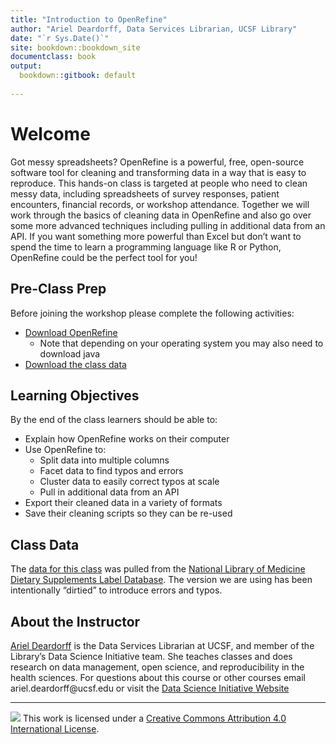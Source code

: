 ```yaml
---
title: "Introduction to OpenRefine"
author: "Ariel Deardorff, Data Services Librarian, UCSF Library"
date: "`r Sys.Date()`"
site: bookdown::bookdown_site
documentclass: book
output:
  bookdown::gitbook: default
  
---
```

# Welcome

Got messy spreadsheets? OpenRefine is a powerful, free, open-source software tool for cleaning and transforming data in a way that is easy to reproduce. This hands-on class is targeted at people who need to clean messy data, including spreadsheets of survey responses, patient encounters, financial records, or workshop attendance. Together we will work through the basics of cleaning data in OpenRefine and also go over some more advanced techniques including pulling in additional data from an API. If you want something more powerful than Excel but don't want to spend the time to learn a programming language like R or Python, OpenRefine could be the perfect tool for you! 

## Pre-Class Prep

Before joining the workshop please complete the following activities:

- [Download OpenRefine](http://openrefine.org/download.html)
    + Note that depending on your operating system you may also need to download java
- [Download the class data](NewOpenRefine_Data1.csv)

## Learning Objectives
By the end of the class learners should be able to:

- Explain how OpenRefine works on their computer   
- Use OpenRefine to:  
    + Split data into multiple columns 
    + Facet data to find typos and errors
    + Cluster data to easily correct typos at scale
    + Pull in additional data from an API
- Export their cleaned data in a variety of formats
- Save their cleaning scripts so they can be re-used

## Class Data
The [data for this class](NewOpenRefine_Data1.csv) was pulled from the [National Library of Medicine Dietary Supplements Label Database](https://datadiscovery.nlm.nih.gov/Drugs-and-Supplements/Dietary-Supplements-Label-Database-DSLD-Product-In/wp6t-qxsk). The version we are using has been intentionally “dirtied” to introduce errors and typos.

## About the Instructor
[Ariel Deardorff](https://profiles.ucsf.edu/ariel.deardorff) is the Data Services Librarian at UCSF, and member of the Library's Data Science Initiative team. She teaches classes and does research on data management, open science, and reproducibility in the health sciences. For questions about this course or other courses email ariel.deardorff@ucsf.edu or visit the [Data Science Initiative Website](https://www.library.ucsf.edu/ask-an-expert/data-science/)

----

![](https://i.creativecommons.org/l/by/4.0/88x31.png) This work is licensed under a [Creative Commons Attribution 4.0 International License](https://creativecommons.org/licenses/by/4.0/).
